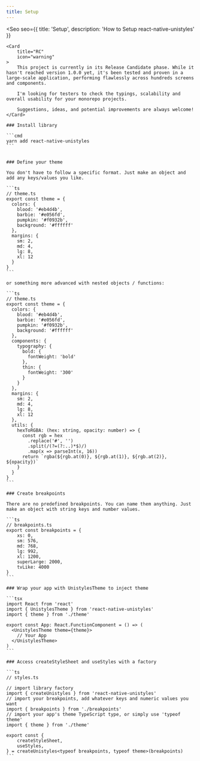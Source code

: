 ```yaml
---
title: Setup
---
```



<Seo
    seo={{
        title: 'Setup',
        description: 'How to Setup react-native-unistyles'
    }}
>

    <Card
        title="RC"
        icon="warning"
    >
        This project is currently in its Release Candidate phase. While it hasn't reached version 1.0.0 yet, it's been tested and proven in a large-scale application, performing flawlessly across hundreds screens and components.

        I'm looking for testers to check the typings, scalability and overall usability for your monorepo projects.

        Suggestions, ideas, and potential improvements are always welcome!
    </Card>

    ### Install library

    ```cmd
    yarn add react-native-unistyles
    ```


    ### Define your theme

    You don't have to follow a specific format. Just make an object and add any keys/values you like.

    ```ts
    // theme.ts
    export const theme = {
      colors: {
        blood: '#eb4d4b',
        barbie: '#e056fd',
        pumpkin: '#f0932b',
        background: '#ffffff'
      },
      margins: {
        sm: 2,
        md: 4,
        lg: 8,
        xl: 12
      }
    }
    ```

    or something more advanced with nested objects / functions:

    ```ts
    // theme.ts
    export const theme = {
      colors: {
        blood: '#eb4d4b',
        barbie: '#e056fd',
        pumpkin: '#f0932b',
        background: '#ffffff'
      },
      components: {
        typography: {
          bold: {
            fontWeight: 'bold'
          },
          thin: {
            fontWeight: '300'
          }
        }
      },
      margins: {
        sm: 2,
        md: 4,
        lg: 8,
        xl: 12
      },
      utils: {
        hexToRGBA: (hex: string, opacity: number) => {
          const rgb = hex
            .replace('#', '')
            .split(/(?=(?:..)*$)/)
            .map(x => parseInt(x, 16))
          return `rgba(${rgb.at(0)}, ${rgb.at(1)}, ${rgb.at(2)}, ${opacity})`
        }
      }
    }
    ```

    ### Create breakpoints

    There are no predefined breakpoints. You can name them anything. Just make an object with string keys and number values.

    ```ts
    // breakpoints.ts
    export const breakpoints = {
        xs: 0,
        sm: 576,
        md: 768,
        lg: 992,
        xl: 1200,
        superLarge: 2000,
        tvLike: 4000
    }
    ```

    ### Wrap your app with UnistylesTheme to inject theme

    ```tsx
    import React from 'react'
    import { UnistylesTheme } from 'react-native-unistyles'
    import { theme } from './theme'

    export const App: React.FunctionComponent = () => (
      <UnistylesTheme theme={theme}>
        // Your App
      </UnistylesTheme>
    )
    ```

    ### Access createStyleSheet and useStyles with a factory

    ```ts
    // styles.ts

    // import library factory
    import { createUnistyles } from 'react-native-unistyles'
    // import your breakpoints, add whatever keys and numeric values you want
    import { breakpoints } from './breakpoints'
    // import your app's theme TypeScript type, or simply use 'typeof theme'
    import { theme } from './theme'

    export const {
        createStyleSheet,
        useStyles,
    } = createUnistyles<typeof breakpoints, typeof theme>(breakpoints)
    ```

</Seo>
